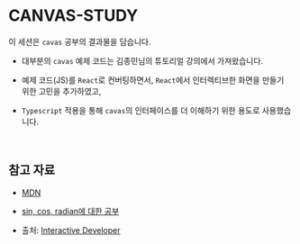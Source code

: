 
<Meta title="canvas-study/README" />

# CANVAS-STUDY

이 세션은 <code>cavas</code> 공부의 결과물을 담습니다.

- 대부분의 <code>cavas</code> 예제 코드는 김종민님의 튜토리얼 강의에서 가져왔습니다.

- 예제 코드(JS)를 <code>React</code>로 컨버팅하면서, <code>React</code>에서 인터렉티브한 화면을 만들기 위한
  고민을 추가하였고,

- <code>Typescript</code> 적용을 통해 <code>cavas</code>의 인터페이스를 더 이해하기 위한 용도로 사용했습니다.

<br />

## 참고 자료

- [MDN](https://developer.mozilla.org/en-US/docs/Web/API/Canvas_API/Tutorial/Advanced_animations)

- [sin, cos, radian에 대한 공부](https://code-masterjung.tistory.com/109)

- 출처: [Interactive Developer](https://www.youtube.com/channel/UCdeWxKJuvtUG2xyN6pOJEvA)
